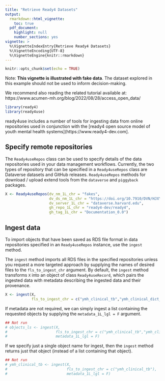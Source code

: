 ```yaml
---
title: "Retrieve Ready4 Datasets"
output: 
  rmarkdown::html_vignette:
    toc: true
  pdf_document:
    highlight: null
    number_sections: yes
vignette: >
  %\VignetteIndexEntry{Retrieve Ready4 Datasets}
  %\VignetteEncoding{UTF-8}
  %\VignetteEngine{knitr::rmarkdown}
---
```


```r
knitr::opts_chunk$set(echo = TRUE)
```

Note: **This vignette is illustrated with fake data**. The dataset explored in this example should not be used to inform decision-making. 

We recommend also reading the related tutorial available at: https://www.acumen-mh.org/blog/2022/08/28/access_open_data/ 

```r
library(ready4)
library(ready4use)
```

ready4use includes a number of tools for ingesting data from online repositories used in conjunction with the [ready4 open source model of youth mental health systems](https://www.ready4-dev.com].

## Specify remote repositories
The `Ready4useRepos` class can be used to specify details of the data repositories used in your data management workflows. Currently, the two types of repository that can be specified in a `Ready4useRepos` class are Dataverse datasets and GitHub releases. `Ready4useRepos` methods for download / upload extend tools from the `dataverse` and `piggyback` packages.

```r
X <- Ready4useRepos(dv_nm_1L_chr = "fakes",
                    dv_ds_nm_1L_chr = "https://doi.org/10.7910/DVN/HJXYKQ",
                    dv_server_1L_chr = "dataverse.harvard.edu",
                    gh_repo_1L_chr = "ready4-dev/ready4",
                    gh_tag_1L_chr = "Documentation_0.0")
```

## Ingest data
To import objects that have been saved as RDS file format in data repositories specified in an `Ready4useRepos` instance, use the `ingest` method. 

The `ingest` method imports all RDS files in the specified repositories unless you request a more targeted approach by supplying the names of desired files to the `fls_to_ingest_chr` argument. By default, the `ingest` method transforms `X` into an object of class `Ready4useRecord`, which pairs the ingested data with metadata describing the ingested data and their provenance. 

```r
X <- ingest(X,
            fls_to_ingest_chr = c("ymh_clinical_tb","ymh_clinical_dict_r3"))
```

If metadata are not required, we can simply ingest a list containing the requested objects by supplying the `metadata_1L_lgl = F` argument.

```r
## Not run
# objects_ls <- ingest(X,
#                      fls_to_ingest_chr = c("ymh_clinical_tb","ymh_clinical_dict_r3"),
#                      metadata_1L_lgl = F)
```

If we specify just a single object name for ingest, then the `ingest` method returns just that object (instead of a list containing that object).

```r
## Not run
# ymh_clinical_tb <- ingest(X,
#                           fls_to_ingest_chr = c("ymh_clinical_tb"),
#                           metadata_1L_lgl = F)
```

